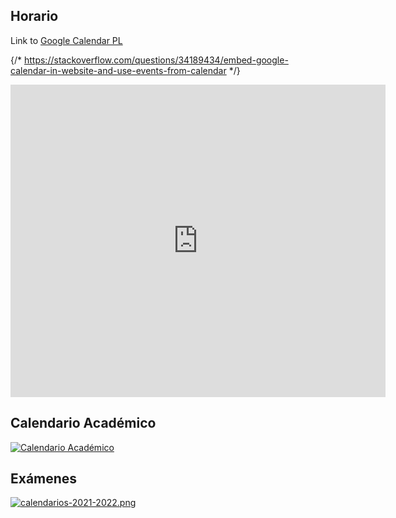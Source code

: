          
## Horario

Link to [Google Calendar PL](https://calendar.google.com/calendar/u/0?cid=dWxsLmVkdS5lc184aGNxdGZyNXUyaDNvMXYyc21ubWNxcXU1MEBncm91cC5jYWxlbmRhci5nb29nbGUuY29t)

{/* https://stackoverflow.com/questions/34189434/embed-google-calendar-in-website-and-use-events-from-calendar */} 

<iframe 
src="https://calendar.google.com/calendar/b/2/embed?mode=WEEK&amp;height=500&amp;wkst=2&amp;hl=es&amp;bgcolor=%23cc33cc&amp;src=ull.edu.es_8hcqtfr5u2h3o1v2smnmcqqu50%40group.calendar.google.com&amp;color=%238C500B&amp;ctz=Atlantic%2FCanary" 
style={{ "border-width":0}} 
width="600" 
height="500" 
frameBorder="0" 
scrolling="yes">
</iframe>

## Calendario Académico

[![Calendario Académico](https://www.ull.es/estudios-docencia/wp-content/uploads/sites/7/2022/06/280882943_10158680089571099_2231918960816456383_n.jpg)](https://www.ull.es/estudios-docencia/calendario-academico/)

## Exámenes

[![calendarios-2021-2022.png](/calendarios-2021-2022.png)](https://www.ull.es/grados/ingenieria-informatica/informacion-academica/horarios-y-calendario-examenes/) 


